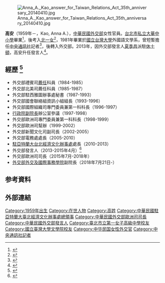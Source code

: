 {{hatnote|本文介紹的是[[中華民國|中華民國]]的政府官員。關於其他同名條目，請見[[高安_(消歧義)|高安 (消歧義)]]。}}
[[File:Anna_A._Kao_answer_for_Taiwan_Relations_Act_35th_anniversary_20140410.jpg|thumb]]

'''高安'''（1959年－，Kao, Anna A.），[[中華民國外交部|中華民國外交部]]女性官員。[[桃園市私立大華高級中學|台北市私立大華中小學]]畢業<ref>{{cite web|title=小學部1-6屆|url=http://www.thsh.tyc.edu.tw/alumnus/a-1.htm|publisher=私立大華高級中學|accessdate=2015-04-06|quote=智班 高安|archive-date=2016-03-10|archive-url=https://web.archive.org/web/20160310205915/http://www.thsh.tyc.edu.tw/alumnus/a-1.htm|dead-url=no}}</ref>，後考入[[北一女|北一女]]<ref>{{cite news|title=亞特蘭大僑社歡送高安榮調回台|url=http://www.macroview.com.tw/mag/macroview/article_story.jsp?ART_ID=151784|accessdate=2015-04-06|newspaper=[[宏觀僑務新聞網|宏觀僑務新聞網]]|date=2013-03-09|quote=北一女校友會會長郭鳳儀則深以學姐高處長為榮|archive-url=https://web.archive.org/web/20150415032455/http://www.macroview.com.tw/mag/macroview/article_story.jsp?ART_ID=151784|archive-date=2015-04-15|dead-url=yes}}</ref>，1981年畢業於[[國立台灣大學|國立台灣大學]]外國語文學系，曾短暫擔任[[中央通訊社|中央通訊社]]記者<ref>{{cite news|title=台菲事件 高安嚴厲眼神受矚目|url=http://m.ftv.com.tw/newscontent.aspx?sno=2013521P07M1|accessdate=2015-04-06|newspaper=[[民視新聞|民視新聞]]|date=2013-05-21|archive-date=2017-08-07|archive-url=https://web.archive.org/web/20170807232410/http://m.ftv.com.tw/newscontent.aspx?sno=2013521P07M1|dead-url=no}}</ref>，後轉入外交部。2013年，因外交部發言人[[夏季昌|夏季昌]]派駐[[休士頓|休士頓]]，高安升任發言人<ref>{{cite news|author=陳思豪|title=外交部發言人異動　夏季昌駐美、高安接任|url=http://www.nownews.com/n/2013/01/04/344986|accessdate=2015-04-06|newspaper=[[NOWnews|NOWnews]]|date=2013-01-04|archive-date=2016-03-07|archive-url=https://web.archive.org/web/20160307082206/http://www.nownews.com/n/2013/01/04/344986|dead-url=no}}</ref>。

== 經歷 <ref>{{cite web|title=高安 Kao, Anna A.|url=http://www.mofa.gov.tw/MofaLeader_Content.aspx?n=DC0C7701C7A3ED24&sms=E13EEDB811A4B97A&s=460A00BC234B1923|publisher=中華民國外交部|accessdate=2015-04-06|archive-date=2020-05-24|archive-url=https://web.archive.org/web/20200524235105/https://www.mofa.gov.tw/MofaLeader_Content.aspx?n=DC0C7701C7A3ED24&sms=E13EEDB811A4B97A&s=460A00BC234B1923|dead-url=no}}</ref>==
*外交部禮賓司[[薦任|薦任]]科員（1984-1985）
*外交部北美司薦任科員（1985-1987）
*外交部駐西雅圖辦事處秘書（1987-1993）
*外交部國會聯絡組資訊小組組長（1993-1996）
*外交部國際組織司專門委員兼第一科科長（1996-1997）
*[[行政院副院長|行政院副院長]]辦公室參議（1997-1998）
*外交部歐洲司專門委員兼第一科科長（1998-1999）
*外交部歐洲司幫辦（1999-2002）
*外交部新聞文化司副司長（2002-2005）
*外交部電務處處長（2005-2010）
*[[駐亞特蘭大台北經濟文化辦事處|駐亞特蘭大台北經濟文化辦事處]]處長（2010-2013）
*外交部發言人（2013-2015年4月）<ref>{{cite news|title=外交部新任發言人 王珮玲接任|url=https://www.cna.com.tw/news/aipl/201504160128.aspx|agency=中央社|date=2015-04-16|accessdate=2020-05-06}}</ref>
*外交部歐洲司司長（2015年7月-2018年）
*[[外交部外交及國際事務學院|外交部外交及國際事務學院]]副院長（2018年7月21日-）

==参考資料==
{{reflist}}

== 外部連結 ==
{{commons cat|Anna A. Kao}}


[[Category:1959年出生|Category:1959年出生]]
[[Category:在世人物|Category:在世人物]]
[[Category:高姓|Category:高姓]]
[[Category:中華民國駐亞特蘭大臺北經濟文化辦事處總領事|Category:中華民國駐亞特蘭大臺北經濟文化辦事處總領事]]
[[Category:中華民國外交部歐洲司司長|Category:中華民國外交部歐洲司司長]]
[[Category:中華民國外交部發言人|Category:中華民國外交部發言人]]
[[Category:臺北市立第一女子高級中學校友|Category:臺北市立第一女子高級中學校友]]
[[Category:國立臺灣大學文學院校友|Category:國立臺灣大學文學院校友]]
[[Category:中华民国女性外交官|Category:中华民国女性外交官]]
[[Category:中央通訊社記者|Category:中央通訊社記者]]